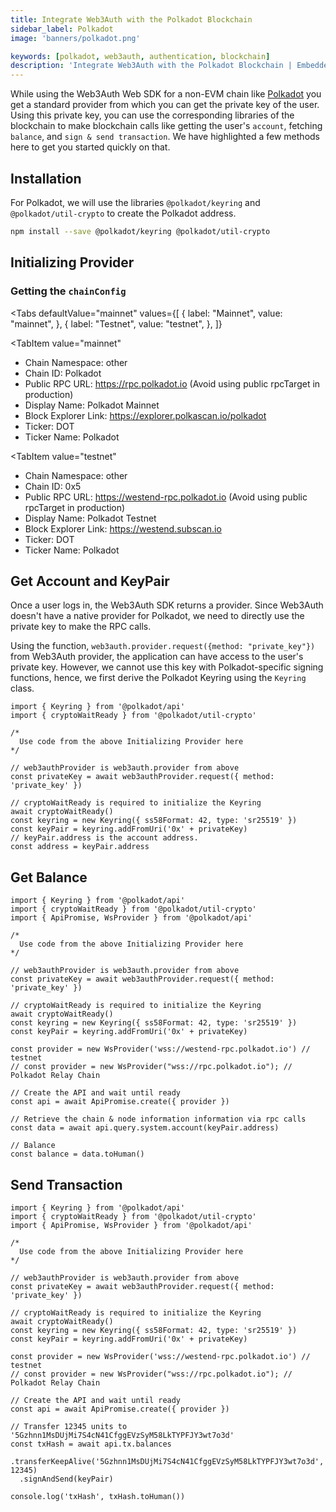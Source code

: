 ```yaml
---
title: Integrate Web3Auth with the Polkadot Blockchain
sidebar_label: Polkadot
image: 'banners/polkadot.png'

keywords: [polkadot, web3auth, authentication, blockchain]
description: 'Integrate Web3Auth with the Polkadot Blockchain | Embedded Wallets'
---
```



While using the Web3Auth Web SDK for a non-EVM chain like [Polkadot](https://www.polkadot.network/) you get a standard provider from which you can get the private key of the user. Using this private key, you can use the corresponding libraries of the blockchain to make blockchain calls like getting the user's `account`, fetching `balance`, and `sign & send transaction`. We have highlighted a few methods here to get you started quickly on that.

## Installation

For Polkadot, we will use the libraries `@polkadot/keyring` and `@polkadot/util-crypto` to create the Polkadot address.

```bash npm2yarn
npm install --save @polkadot/keyring @polkadot/util-crypto
```

## Initializing Provider

### Getting the `chainConfig`

<Tabs
 defaultValue="mainnet"
  values={[
    { label: "Mainnet", value: "mainnet", },
    { label: "Testnet", value: "testnet", },
  ]}
>
<TabItem
  value="mainnet"
>

- Chain Namespace: other
- Chain ID: Polkadot
- Public RPC URL: https://rpc.polkadot.io (Avoid using public rpcTarget in production)
- Display Name: Polkadot Mainnet
- Block Explorer Link: https://explorer.polkascan.io/polkadot
- Ticker: DOT
- Ticker Name: Polkadot

</TabItem>

<TabItem
  value="testnet"
>

- Chain Namespace: other
- Chain ID: 0x5
- Public RPC URL: https://westend-rpc.polkadot.io (Avoid using public rpcTarget in production)
- Display Name: Polkadot Testnet
- Block Explorer Link: https://westend.subscan.io
- Ticker: DOT
- Ticker Name: Polkadot

</TabItem>
</Tabs>

## Get Account and KeyPair

Once a user logs in, the Web3Auth SDK returns a provider. Since Web3Auth doesn't have a native provider for Polkadot, we need to directly use the private key to make the RPC calls.

Using the function, `web3auth.provider.request({method: "private_key"})` from Web3Auth provider, the application can have access to the user's private key. However, we cannot use this key with Polkadot-specific signing functions, hence, we first derive the Polkadot Keyring using the `Keyring` class.

```tsx
import { Keyring } from '@polkadot/api'
import { cryptoWaitReady } from '@polkadot/util-crypto'

/*
  Use code from the above Initializing Provider here
*/

// web3authProvider is web3auth.provider from above
const privateKey = await web3authProvider.request({ method: 'private_key' })

// cryptoWaitReady is required to initialize the Keyring
await cryptoWaitReady()
const keyring = new Keyring({ ss58Format: 42, type: 'sr25519' })
const keyPair = keyring.addFromUri('0x' + privateKey)
// keyPair.address is the account address.
const address = keyPair.address
```

## Get Balance

```tsx
import { Keyring } from '@polkadot/api'
import { cryptoWaitReady } from '@polkadot/util-crypto'
import { ApiPromise, WsProvider } from '@polkadot/api'

/*
  Use code from the above Initializing Provider here
*/

// web3authProvider is web3auth.provider from above
const privateKey = await web3authProvider.request({ method: 'private_key' })

// cryptoWaitReady is required to initialize the Keyring
await cryptoWaitReady()
const keyring = new Keyring({ ss58Format: 42, type: 'sr25519' })
const keyPair = keyring.addFromUri('0x' + privateKey)

const provider = new WsProvider('wss://westend-rpc.polkadot.io') // testnet
// const provider = new WsProvider("wss://rpc.polkadot.io"); // Polkadot Relay Chain

// Create the API and wait until ready
const api = await ApiPromise.create({ provider })

// Retrieve the chain & node information information via rpc calls
const data = await api.query.system.account(keyPair.address)

// Balance
const balance = data.toHuman()
```

## Send Transaction

```tsx
import { Keyring } from '@polkadot/api'
import { cryptoWaitReady } from '@polkadot/util-crypto'
import { ApiPromise, WsProvider } from '@polkadot/api'

/*
  Use code from the above Initializing Provider here
*/

// web3authProvider is web3auth.provider from above
const privateKey = await web3authProvider.request({ method: 'private_key' })

// cryptoWaitReady is required to initialize the Keyring
await cryptoWaitReady()
const keyring = new Keyring({ ss58Format: 42, type: 'sr25519' })
const keyPair = keyring.addFromUri('0x' + privateKey)

const provider = new WsProvider('wss://westend-rpc.polkadot.io') // testnet
// const provider = new WsProvider("wss://rpc.polkadot.io"); // Polkadot Relay Chain

// Create the API and wait until ready
const api = await ApiPromise.create({ provider })

// Transfer 12345 units to '5Gzhnn1MsDUjMi7S4cN41CfggEVzSyM58LkTYPFJY3wt7o3d'
const txHash = await api.tx.balances
  .transferKeepAlive('5Gzhnn1MsDUjMi7S4cN41CfggEVzSyM58LkTYPFJY3wt7o3d', 12345)
  .signAndSend(keyPair)

console.log('txHash', txHash.toHuman())
```
